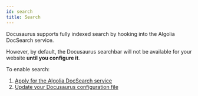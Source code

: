 ```yaml
---
id: search
title: Search
---
```


Docusaurus supports fully indexed search by hooking into the Algolia DocSearch service.

However, by default, the Docusaurus searchbar will not be available for your website
**until you configure it**.

To enable search:

1. [Apply for the Algolia DocSearch service](https://community.algolia.com/docsearch/)
2. [Update your Docusaurus configuration file](https://docusaurus.io/docs/search/#connecting-algolia)
